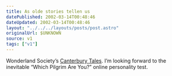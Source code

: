 ```yaml
---
title: As olde stories tellen us
datePublished: 2002-03-14T00:48:46
dateUpdated: 2002-03-14T00:48:46
layout: "../../../layouts/posts/post.astro"
originalUrl: $UNKNOWN
source: v1
tags: ["v1"]
---
```


Wonderland Society&#8217;s [Canterbury Tales][1]. I&#8217;m looking forward to the inevitable &#8220;Which Pilgrim Are You?&#8221; online personality test.

[1]: http://jabberwock.wonderland.com/chaucer/ "a full presentation of the HTML-formatted text of Geoffrey Chaucer's Canterbury Tales"
